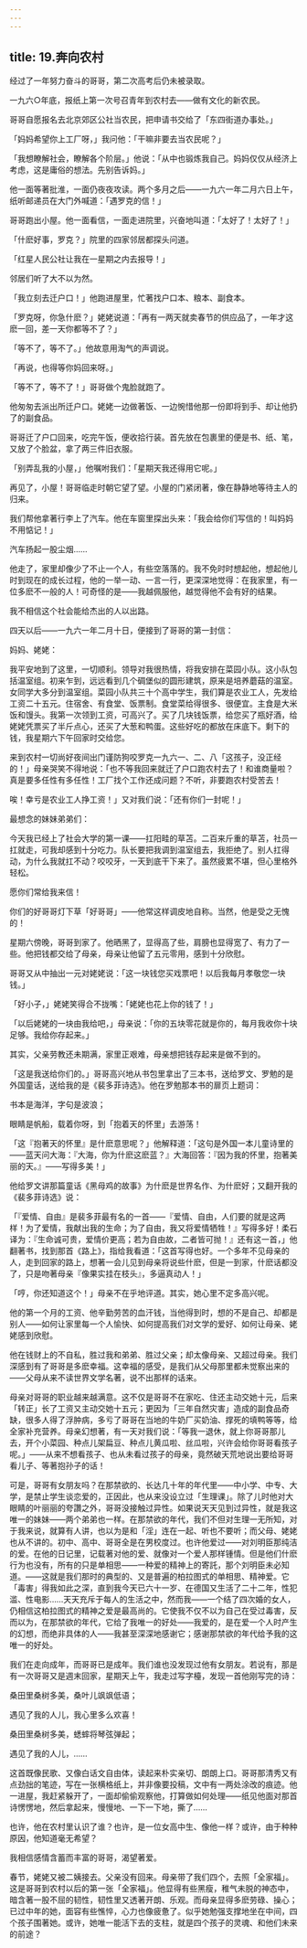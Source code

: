 ```yaml
---
---
---
```

title: 19.奔向农村
---







经过了一年努力奋斗的哥哥，第二次高考后仍未被录取。

一九六○年底，报纸上第一次号召青年到农村去——做有文化的新农民。

哥哥自愿报名去北京郊区公社当农民，把申请书交给了「东四街道办事处。」

「妈妈希望你上工厂呀，」我问他：「干嘛非要去当农民呢？」

「我想瞭解社会，瞭解各个阶层。」他说：「从中也锻炼我自己。妈妈仅仅从经济上考虑，这是庸俗的想法。先别告诉妈。」

他一面等著批淮，一面仍夜夜攻读。两个多月之后——一九六一年二月六日上午，纸听邮递员在大门外喊道：「遇罗克的信！」

哥哥跑出小屋。他一面看信，一面走进院里，兴奋地叫道：「太好了！太好了！」

「什麽好事，罗克？」院里的四家邻居都探头问道。

「红星人民公社让我在一星期之内去报导！」

邻居们听了大不以为然。

「我立刻去迁户口！」他跑进屋里，忙著找户口本、粮本、副食本。

「罗克呀，你急什麽？」姥姥说道：「再有一两天就卖春节的供应品了，一年才这麽一回，差一天你都等不了？」

「等不了，等不了。」他故意用淘气的声调说。

「再说，也得等你妈回来呀。」

「等不了，等不了！」哥哥做个鬼脸就跑了。

他匆匆去派出所迁户口。姥姥一边做著饭、一边惋惜他那一份即将到手、却让他扔了的副食品。

哥哥迁了户口回来，吃完午饭，便收拾行装。首先放在包裹里的便是书、纸、笔，又放了个脸盆，拿了两三件旧衣服。

「别弄乱我的小屋，」他嘱咐我们：「星期天我还得用它呢。」

再见了，小屋！哥哥临走时朝它望了望。小屋的门紧闭著，像在静静地等待主人的归来。

我们帮他拿著行李上了汽车。他在车窗里探出头来：「我会给你们写信的！叫妈妈不用惦记！」

汽车扬起一股尘烟……

他走了，家里却像少了不止一个人，有些空落落的。我不免时时想起他，想起他儿时到现在的成长过程，他的一举一动、一言一行，更深深地觉得：在我家里，有一位多麽不一般的人！可奇怪的是——我越佩服他，越觉得他不会有好的结果。

我不相信这个社会能给杰出的人以出路。

四天以后——一九六一年二月十日，便接到了哥哥的第一封信：

妈妈、姥姥：

我平安地到了这里，一切顺利。领导对我很热情，将我安排在菜园小队。这小队包括温室组。初来乍到，远远看到几个碉堡似的圆形建筑，原来是培养蘑菇的温室。女同学大多分到温室组。菜园小队共三十个高中学生，我们算是农业工人，先发给工资二十五元。住宿舍、有食堂、饭票制。食堂菜给得很多、很便宜。主食是大米饭和馒头。我第一次领到工资，可高兴了。买了几块钱饭票，给您买了瓶好酒，给姥姥凭票买了半斤点心，还买了大葱和鸭蛋。这些好吃的都放在床底下。剩下的钱，我星期六下午回家时交给您。

来到农村一切尚好夜间出门谨防狗咬罗克一九六一、二、八「这孩子，没正经的！」母亲哭笑不得地说：「也不等我回来就迁了户口跑农村去了！和谁商量啦？真是要多任性有多任性！工厂找个工作还成问题？不听，非要跑农村受苦去！

唉！幸亏是农业工人挣工资！」又对我们说：「还有你们一封呢！」

最想念的妹妹弟弟们：

今天我已经上了社会大学的第一课——扛阳畦的草苫。二百来斤重的草苫，社员一扛就走，可我却感到十分吃力。队长要把我调到温室组去，我拒绝了。别人扛得动，为什么我就扛不动？咬咬牙，一天到底干下来了。虽然疲累不堪，但心里格外轻松。

愿你们常给我来信！

你们的好哥哥灯下草「好哥哥」——他常这样调皮地自称。当然，他是受之无愧的！

星期六傍晚，哥哥到家了。他晒黑了，显得高了些，肩膀也显得宽了、有力了一些。他把钱都交给了母亲，母亲让他留了五元零用，感到十分欣慰。

哥哥又从中抽出一元对姥姥说：「这一块钱您买戏票吧！以后我每月孝敬您一块钱。」

「好小子，」姥姥笑得合不拢嘴：「姥姥也花上你的钱了！」

「以后姥姥的一块由我给吧，」母亲说：「你的五块零花就是你的，每月我收你十块足够。我给你存起来。」

其实，父亲劳教还未期满，家里正艰难，母亲想把钱存起来是做不到的。

「这是我送给你们的。」哥哥高兴地从书包里拿出了三本书，送给罗文、罗勉的是外国童话，送给我的是《裴多菲诗选》。他在罗勉那本书的扉页上题词：

书本是海洋，字句是波浪；

眼睛是帆船，载着你呀，到「抱着天的怀里」去游荡！

「这『抱著天的怀里』是什麽意思呢？」他解释道：「这句是外国一本儿童诗里的——蓝天问大海：『大海，你为什麽这麽蓝？』大海回答：『因为我的怀里，抱著美丽的天。』——写得多美！」

他给罗文讲那篇童话《黑母鸡的故事》为什麽是世界名作、为什麽好；又翻开我的《裴多菲诗选》说：

「『爱情、自由』是裴多菲最有名的一首——『爱情、自由，人们要的就是这两样！为了爱情，我献出我的生命；为了自由，我又将爱情牺牲！』写得多好！柔石译为：『生命诚可贵，爱情价更高；若为自由故，二者皆可抛！』还有这一首，」他翻著书，找到那首《路上》，指给我看道：「这首写得也好。一个多年不见母亲的人，走到回家的路上，想著一会儿见到母亲将说些什麽，但是一到家，什麽话都没了，只是吻著母亲『像果实挂在枝头』，多逼真动人！」

「哼，你还知道这个！」母亲不在乎地评道。其实，她心里不定多高兴呢。

他的第一个月的工资、他辛勤劳苦的血汗钱，当他得到时，想的不是自己、却都是别人——如何让家里每一个人愉快、如何提高我们对文学的爱好、如何让母亲、姥姥感到欣慰。

他在钱财上的不自私，胜过我和弟弟、胜过父亲；却太像母亲、又超过母亲。我们深感到有了哥哥是多麽幸福。这幸福的感受，是我们从父母那里都未觉察出来的——父母从来不读世界文学名著，说不出那样的话来。

母亲对哥哥的职业越来越满意。这不仅是哥哥不在家吃、住还主动交她十元，后来「转正」长了工资又主动交她十五元；更因为「三年自然灾害」造成的副食品奇缺，很多人得了浮肿病，多亏了哥哥在当地的牛奶厂买奶油、撑死的填鸭等等，给全家补充营养。母亲幻想著，有一天对我们说：「等我一退休，就上你哥哥那儿去，开个小菜园、种点儿架扁豆、种点儿黄瓜啦、丝瓜啦，兴许会给你哥哥看孩子呢。」——从来不想看孩子、也从未看过孩子的母亲，竟然破天荒地说出要给哥哥看儿子、等著抱孙子的话！

可是，哥哥有女朋友吗？在那禁欲的、长达几十年的年代里——中小学、中专、大学，是禁止学生谈恋爱的，正因此，也从来没设立过「生理课」。除了儿时他对大眼睛的叶丽丽的夸讚之外，哥哥没接触过异性。如果说天天见到过异性，就是我这唯一的妹妹——两个弟弟也一样。在那禁欲的年代，我们不但对生理一无所知，对于我来说，就算有人讲，也以为是和「淫」连在一起、听也不要听；而父母、姥姥也从不讲的。初中、高中、哥哥全是在男校度过。也许他爱过——对刘明臣那纯洁的爱。在他的日记里，记载著对他的爱、就像对一个爱人那样锺情。但是他们什麽行为也没有，所有的只是单相思——一种爱的精神上的寄託，那个刘明臣未必知道。——这就是我们那时的典型的、又是普遍的柏拉图式的单相思、精神爱。它「毒害」得我如此之深，直到我今天已六十一岁、在德国又生活了二十二年，性犯滥、性电影……天天充斥于每人的生活之中，然而我——一个结了四次婚的女人，仍相信这柏拉图式的精神之爱是最高尚的。它使我不仅不以为自己在受过毒害，反而以为，在那禁欲的年代，它给了我唯一的好处——我爱的，是在爱一个人时产生的幻想，而绝非具体的人——我甚至深深地感谢它；感谢那禁欲的年代给予我的这唯一的好处。

我们在走向成年，而哥哥已是成年。我们谁也没发现过他有女朋友。若说有，那是有一次哥哥又是週末回家，星期天上午，我走过写字檯，发现一首他刚写完的诗：

桑田里桑树多美，桑叶儿飒飒低语；

遇见了我的人儿，我心里多么欢喜！

桑田里桑树多美，蟋蟀将琴弦弹起；

遇见了我的人儿，……

这首既像民歌、又像白话文自由体，读起来朴实亲切、朗朗上口。哥哥那清秀又有点劲拙的笔迹，写在一张横格纸上，并非像要投稿，文中有一两处涂改的痕迹。他一进屋，我赶紧躲开了，一面却偷偷观察他，打算做如何处理——纸见他面对那首诗愣愣地，然后拿起来，慢慢地、一下一下地，撕了……

也许，他在农村里认识了谁？也许，是一位女高中生、像他一样？或许，由于种种原因，他知道毫无希望？

我相信感情含蓄而丰富的哥哥，渴望著爱。

春节，姥姥又被二姨接去。父亲没有回来。母亲带了我们四个，去照「全家福」。这是哥哥到农村以后的第一张「全家福」。他显得有些黑瘦，稚气未脱的神态中，暗含著一股不屈的韧性，韧性里又透著开朗、乐观。而母亲显得多麽劳碌、操心；已过中年的她，面容有些憔悴，心力也像疲惫了。似乎她勉强支撑地坐在中间，四个孩子围著她。或许，她唯一能活下去的支柱，就是四个孩子的灵魂、和他们未来的前途？